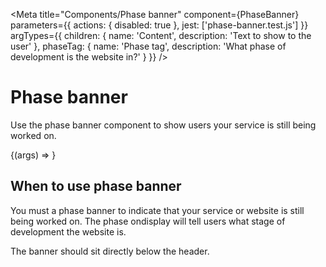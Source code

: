
<Meta
    title="Components/Phase banner"
    component={PhaseBanner}
    parameters={{
        actions: {
            disabled: true
        },
        jest: ['phase-banner.test.js']
    }}
    argTypes={{
        children: {
            name: 'Content',
            description: 'Text to show to the user'
        },
        phaseTag: {
            name: 'Phase tag',
            description: 'What phase of development is the website in?'
        }
    }}
/>

# Phase banner

Use the phase banner component to show users your service is still being worked on.

<Canvas>
    <Story
        name="Phase banner"
        args={{
            children: `This is our new website design - it's work in progress.`,
            phaseTag: 'beta'
        }}
    >
        {(args) => <PhaseBanner {...args } />}
    </Story>
</Canvas>

## When to use phase banner

You must a phase banner to indicate that your service or website is still being worked on. The phase ondisplay will tell users what stage of development the website is.

The banner should sit directly below the header.
